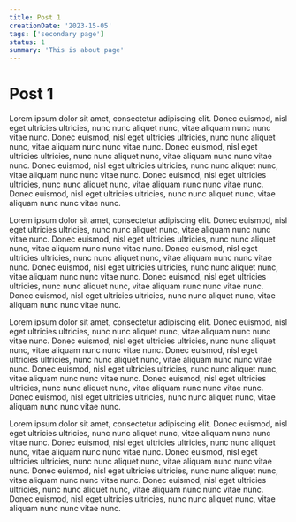 ```yaml
---
title: Post 1
creationDate: '2023-15-05'
tags: ['secondary page']
status: 1
summary: 'This is about page'
---
```


# Post 1

Lorem ipsum dolor sit amet, consectetur adipiscing elit. Donec euismod, nisl eget ultricies ultricies, nunc nunc aliquet nunc, vitae aliquam nunc nunc vitae nunc. Donec euismod, nisl eget ultricies ultricies, nunc nunc aliquet nunc, vitae aliquam nunc nunc vitae nunc. Donec euismod, nisl eget ultricies ultricies, nunc nunc aliquet nunc, vitae aliquam nunc nunc vitae nunc. Donec euismod, nisl eget ultricies ultricies, nunc nunc aliquet nunc, vitae aliquam nunc nunc vitae nunc. Donec euismod, nisl eget ultricies ultricies, nunc nunc aliquet nunc, vitae aliquam nunc nunc vitae nunc. Donec euismod, nisl eget ultricies ultricies, nunc nunc aliquet nunc, vitae aliquam nunc nunc vitae nunc.

Lorem ipsum dolor sit amet, consectetur adipiscing elit. Donec euismod, nisl eget ultricies ultricies, nunc nunc aliquet nunc, vitae aliquam nunc nunc vitae nunc. Donec euismod, nisl eget ultricies ultricies, nunc nunc aliquet nunc, vitae aliquam nunc nunc vitae nunc. Donec euismod, nisl eget ultricies ultricies, nunc nunc aliquet nunc, vitae aliquam nunc nunc vitae nunc. Donec euismod, nisl eget ultricies ultricies, nunc nunc aliquet nunc, vitae aliquam nunc nunc vitae nunc. Donec euismod, nisl eget ultricies ultricies, nunc nunc aliquet nunc, vitae aliquam nunc nunc vitae nunc. Donec euismod, nisl eget ultricies ultricies, nunc nunc aliquet nunc, vitae aliquam nunc nunc vitae nunc.

Lorem ipsum dolor sit amet, consectetur adipiscing elit. Donec euismod, nisl eget ultricies ultricies, nunc nunc aliquet nunc, vitae aliquam nunc nunc vitae nunc. Donec euismod, nisl eget ultricies ultricies, nunc nunc aliquet nunc, vitae aliquam nunc nunc vitae nunc. Donec euismod, nisl eget ultricies ultricies, nunc nunc aliquet nunc, vitae aliquam nunc nunc vitae nunc. Donec euismod, nisl eget ultricies ultricies, nunc nunc aliquet nunc, vitae aliquam nunc nunc vitae nunc. Donec euismod, nisl eget ultricies ultricies, nunc nunc aliquet nunc, vitae aliquam nunc nunc vitae nunc. Donec euismod, nisl eget ultricies ultricies, nunc nunc aliquet nunc, vitae aliquam nunc nunc vitae nunc.

Lorem ipsum dolor sit amet, consectetur adipiscing elit. Donec euismod, nisl eget ultricies ultricies, nunc nunc aliquet nunc, vitae aliquam nunc nunc vitae nunc. Donec euismod, nisl eget ultricies ultricies, nunc nunc aliquet nunc, vitae aliquam nunc nunc vitae nunc. Donec euismod, nisl eget ultricies ultricies, nunc nunc aliquet nunc, vitae aliquam nunc nunc vitae nunc. Donec euismod, nisl eget ultricies ultricies, nunc nunc aliquet nunc, vitae aliquam nunc nunc vitae nunc. Donec euismod, nisl eget ultricies ultricies, nunc nunc aliquet nunc, vitae aliquam nunc nunc vitae nunc. Donec euismod, nisl eget ultricies ultricies, nunc nunc aliquet nunc, vitae aliquam nunc nunc vitae nunc.

